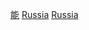 {{Portal|俄羅斯|能源}}
{{Commonscat|Energy in Russia}}

[[Category:俄羅斯經濟|能]]
[[Category:歐洲各國能源|Russia]]
[[Category:亞洲各國能源|Russia]]